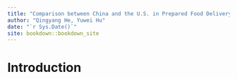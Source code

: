 --- 
title: "Comparison between China and the U.S. in Prepared Food Delivery"
author: "Qingyang He, Yuwei Hu"
date: "`r Sys.Date()`"
site: bookdown::bookdown_site
---

# Introduction

